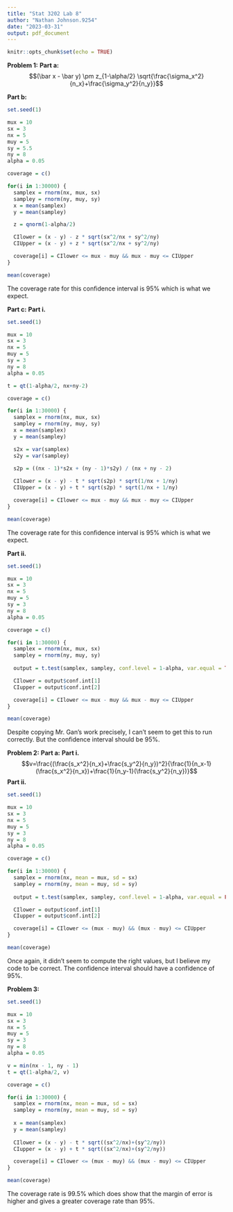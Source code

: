 ---
title: "Stat 3202 Lab 8"
author: "Nathan Johnson.9254"
date: "2023-03-31"
output: pdf_document
---

```{r setup, include=FALSE}
knitr::opts_chunk$set(echo = TRUE)
```

**Problem 1:**
**Part a:**
$$(\bar x - \bar y) \pm z_{1-\alpha/2} \sqrt{\frac{\sigma_x^2}{n_x}+\frac{\sigma_y^2}{n_y}}$$

**Part b:**
```{r}
set.seed(1)

mux = 10
sx = 3
nx = 5
muy = 5
sy = 5.5
ny = 8
alpha = 0.05

coverage = c()

for(i in 1:30000) {
  samplex = rnorm(nx, mux, sx)
  sampley = rnorm(ny, muy, sy)
  x = mean(samplex)
  y = mean(sampley)

  z = qnorm(1-alpha/2)

  CIlower = (x - y) - z * sqrt(sx^2/nx + sy^2/ny)
  CIUpper = (x - y) + z * sqrt(sx^2/nx + sy^2/ny)

  coverage[i] = CIlower <= mux - muy && mux - muy <= CIUpper 
}

mean(coverage)
```
The coverage rate for this confidence interval is 95% which is what we expect.

**Part c:**
**Part i.**
```{r}
set.seed(1)

mux = 10
sx = 3
nx = 5
muy = 5
sy = 3
ny = 8
alpha = 0.05

t = qt(1-alpha/2, nx+ny-2)

coverage = c()

for(i in 1:30000) {
  samplex = rnorm(nx, mux, sx)
  sampley = rnorm(ny, muy, sy)
  x = mean(samplex)
  y = mean(sampley)

  s2x = var(samplex)
  s2y = var(sampley)
  
  s2p = ((nx - 1)*s2x + (ny - 1)*s2y) / (nx + ny - 2)

  CIlower = (x - y) - t * sqrt(s2p) * sqrt(1/nx + 1/ny)
  CIUpper = (x - y) + t * sqrt(s2p) * sqrt(1/nx + 1/ny)

  coverage[i] = CIlower <= mux - muy && mux - muy <= CIUpper 
}

mean(coverage)
```
The coverage rate for this confidence interval is 95% which is what we expect.

**Part ii.**
```{r}
set.seed(1)

mux = 10
sx = 3
nx = 5
muy = 5
sy = 3
ny = 8
alpha = 0.05

coverage = c()

for(i in 1:30000) {
  samplex = rnorm(nx, mux, sx)
  sampley = rnorm(ny, muy, sy)
  
  output = t.test(samplex, sampley, conf.level = 1-alpha, var.equal = TRUE)

  CIlower = output$conf.int[1]
  CIupper = output$conf.int[2]

  coverage[i] = CIlower <= mux - muy && mux - muy <= CIUpper 
}

mean(coverage)
```
Despite copying Mr. Gan's work precisely, I can't seem to get this to run correctly. But the confidence interval should be 95%.

**Problem 2:**
**Part a:**
**Part i.**
$$v=\frac{(\frac{s_x^2}{n_x}+\frac{s_y^2}{n_y})^2}{\frac{1}{n_x-1}(\frac{s_x^2}{n_x})+\frac{1}{n_y-1}(\frac{s_y^2}{n_y})}$$
**Part ii.**
```{r}
set.seed(1)

mux = 10
sx = 3
nx = 5
muy = 5
sy = 3
ny = 8
alpha = 0.05

coverage = c()

for(i in 1:30000) {
  samplex = rnorm(nx, mean = mux, sd = sx)
  sampley = rnorm(ny, mean = muy, sd = sy)
  
  output = t.test(samplex, sampley, conf.level = 1-alpha, var.equal = FALSE)

  CIlower = output$conf.int[1]
  CIupper = output$conf.int[2]

  coverage[i] = CIlower <= (mux - muy) && (mux - muy) <= CIUpper 
}

mean(coverage)
```
Once again, it didn't seem to compute the right values, but I believe my code to be correct. The confidence interval should have a confidence of 95%.

**Problem 3:**
```{r}
set.seed(1)

mux = 10
sx = 3
nx = 5
muy = 5
sy = 3
ny = 8
alpha = 0.05

v = min(nx - 1, ny - 1)
t = qt(1-alpha/2, v)

coverage = c()

for(i in 1:30000) {
  samplex = rnorm(nx, mean = mux, sd = sx)
  sampley = rnorm(ny, mean = muy, sd = sy)
  
  x = mean(samplex)
  y = mean(sampley)
  
  CIlower = (x - y) - t * sqrt((sx^2/nx)+(sy^2/ny))
  CIupper = (x - y) + t * sqrt((sx^2/nx)+(sy^2/ny))

  coverage[i] = CIlower <= (mux - muy) && (mux - muy) <= CIUpper 
}

mean(coverage)
```
The coverage rate is 99.5% which does show that the margin of error is higher and gives a greater coverage rate than 95%.













